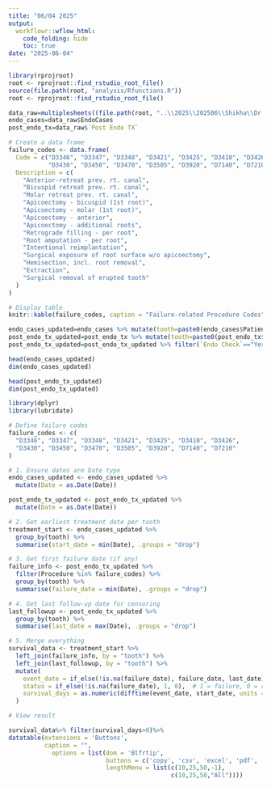 ```yaml
---
title: "06/04 2025"
output:
  workflowr::wflow_html:
    code_folding: hide
    toc: true
date: "2025-06-04"
---
```





```r
library(rprojroot)
root <- rprojroot::find_rstudio_root_file()
source(file.path(root, "analysis/Rfunctions.R"))
root <- rprojroot::find_rstudio_root_file()
```




```r
data_raw=multiplesheets((file.path(root, "..\\2025\\202506\\Shikha\\Dr. Gupta Endo Data.xlsx")))
endo_cases=data_raw$EndoCases
post_endo_tx=data_raw$`Post Endo TX`
```




```r
# Create a data frame
failure_codes <- data.frame(
  Code = c("D3346", "D3347", "D3348", "D3421", "D3425", "D3410", "D3426",
           "D3430", "D3450", "D3470", "D3505", "D3920", "D7140", "D7210"),
  Description = c(
    "Anterior-retreat prev. rt. canal",
    "Bicuspid retreat prev. rt. canal",
    "Molar retreat prev. rt. canal",
    "Apicoectomy - bicuspid (1st root)",
    "Apicoectomy - molar (1st root)",
    "Apicoectomy - anterior",
    "Apicoectomy - additional roots",
    "Retrograde filling - per root",
    "Root amputation - per root",
    "Intentional reimplantation",
    "Surgical exposure of root surface w/o apicoectomy",
    "Hemisection, incl. root removal",
    "Extraction",
    "Surgical removal of erupted tooth"
  )
)

# Display table
knitr::kable(failure_codes, caption = "Failure-related Procedure Codes", align = 'lc')

```





```r
endo_cases_updated=endo_cases %>% mutate(tooth=paste0(endo_cases$Patient, ":", endo_cases$Site))
post_endo_tx_updated=post_endo_tx %>% mutate(tooth=paste0(post_endo_tx$Patient, ":", post_endo_tx$Site))
post_endo_tx_updated=post_endo_tx_updated %>% filter(`Endo Check`=="Yes")

head(endo_cases_updated)
dim(endo_cases_updated)

head(post_endo_tx_updated)
dim(post_endo_tx_updated)
```









```r
library(dplyr)
library(lubridate)

# Define failure codes
failure_codes <- c(
  "D3346", "D3347", "D3348", "D3421", "D3425", "D3410", "D3426",
  "D3430", "D3450", "D3470", "D3505", "D3920", "D7140", "D7210"
)

# 1. Ensure dates are Date type
endo_cases_updated <- endo_cases_updated %>%
  mutate(Date = as.Date(Date))

post_endo_tx_updated <- post_endo_tx_updated %>%
  mutate(Date = as.Date(Date))

# 2. Get earliest treatment date per tooth
treatment_start <- endo_cases_updated %>%
  group_by(tooth) %>%
  summarise(start_date = min(Date), .groups = "drop")

# 3. Get first failure date (if any)
failure_info <- post_endo_tx_updated %>%
  filter(Procedure %in% failure_codes) %>%
  group_by(tooth) %>%
  summarise(failure_date = min(Date), .groups = "drop")

# 4. Get last follow-up date for censoring
last_followup <- post_endo_tx_updated %>%
  group_by(tooth) %>%
  summarise(last_date = max(Date), .groups = "drop")

# 5. Merge everything
survival_data <- treatment_start %>%
  left_join(failure_info, by = "tooth") %>%
  left_join(last_followup, by = "tooth") %>%
  mutate(
    event_date = if_else(!is.na(failure_date), failure_date, last_date),
    status = if_else(!is.na(failure_date), 1, 0),  # 1 = failure, 0 = censored
    survival_days = as.numeric(difftime(event_date, start_date, units = "days"))
  )

# View result
```



```r

survival_data%>% filter(survival_days>0)%>%
datatable(extensions = 'Buttons',
          caption = "", 
            options = list(dom = 'Blfrtip',
                           buttons = c('copy', 'csv', 'excel', 'pdf', 'print'),
                           lengthMenu = list(c(10,25,50,-1),
                                             c(10,25,50,"All"))))


```